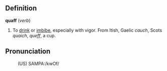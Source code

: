 ==Definition==

<b>quaff</b> (<i>verb</i>)
# To [[drink]] or [[imbibe]], especially with vigor. From Itish, Gaelic ''cauch'', Scots ''quaich'', ''queff'',  a cup.

==Pronunciation==
:(US) SAMPA:/kwOf/